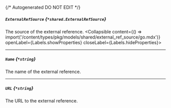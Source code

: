 {/* Autogenerated DO NOT EDIT  */}

##### `ExternalRefSource` *{`*shared.ExternalRefSource`}*
The source of the external reference.
<Collapsible content={() => import('/content/types/pkg/models/shared/external_ref_source/go.mdx')} openLabel={Labels.showProperties} closeLabel={Labels.hideProperties}>
</Collapsible>

---
##### `Name` *{`*string`}*
The name of the external reference.

---
##### `URL` *{`*string`}*
The URL to the external reference.


